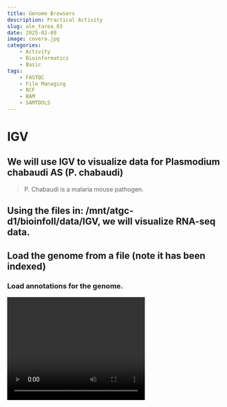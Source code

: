 ```yaml
---
title: Genome Browsers
description: Practical Activity
slug: ale_tarea_03
date: 2025-02-09 
image: covera.jpg
categories:
    - Activity
    - Bioinformatics
    - Basic
tags:
    - FASTQC
    - File Managing
    - BCF
    - BAM
    - SAMTOOLS
---
```


<meta http-equiv="Content-Security-Policy" content="{{ .Site.Params.contentSecurityPolicy }}">

# IGV

## We will use IGV to visualize data for Plasmodium chabaudi AS (P. chabaudi)

> P. Chabaudi is a malaria mouse pathogen.

## Using the files in: /mnt/atgc-d1/bioinfoII/data/IGV, we will visualize RNA-seq data.

## Load the genome from a file (note it has been indexed)

### Load annotations for the genome.

<video width="320" height="240" controls>

<source src="https://data.cyverse.org/dav-anon/iplant/home/3lconejo/video1.mp4" type="video/mp4">

Your browser does not support the video tag. </video>

### Which one is the annotation file?

**Suazo**: The annotation files are the ones with the extension .gff3 which stands for General Feature Format version 3.

### What is this format describing?

**Suazo**: The ggf3 format is a tab-delimited file that describes the features of a genome, such as DNA, RNA and protein sequences. It is a standard format for genome annotation.

## What is the browser displaying?

**Suazo**: The browser is displaying information about the annotations of genes, transcriptions and exons.

## What happens if you zoom in or out?

**Suazo**: When you zoom in, the browser displays more detailed information about the annotations such as nucleotides. When you zoom out, the browser displays less detailed information.

## Load an alignment file for an RNA-seq experiment MT1 and MT2

## Is the data in the correct format?

**Suazo**: No, the format provided is in FASTQ format, which is not compatible with IGV. We need to convert it to BAM format.

## What kind of data do you need?

> This is RNA-seq data so we need special aligners to take into account isoforms.

**Suazo**: We need to align the data to the genome. **Sofia**: For that reason, we need data in the form of bam and their index, bam.bai.

## We will use HISAT2 to map the RNA-Seq reads from our samples to the reference genome. HISAT2 is a fast and sensitive splice-aware aligner.

## We need to index the genome

```bash
hisat2-build PccAS_v3_genome.fa PccAS_v3_hisat2.idx
```

## Now we can align

```bash
hisat2 --max-intronlen 10000 -x PccAS_v3_hisat2.idx -1 MT1_1.fastq -2 MT1_2.fastq -S MT1.sam
```

## We need to convert the sam to bam and sort the file... We also need an index so IGV can access the data quickly.

```bash
# We align the Pair Ended reads

hisat2 --max-intronlen 10000 -x PccAS_v3_hisat2.idx -1 MT1_1.fastq -2 MT1_2.fastq -S MT1.sam

hisat2 --max-intronlen 10000 -x PccAS_v3_hisat2.idx -1 MT2_1.fastq -2 MT2_2.fastq -S MT2.sam


# We convert the SAM files to BAM files

samtools view MT1.sam -O BAM -o MT1.bam
 
samtools view MT2.sam -O BAM -o MT2.bam

# We sort the BAM files

samtools sort MT1.bam -o MT1.sorted.bam

samtools sort MT2.bam -o MT2.sorted.bam

# We index the BAM files

samtools index MT1.sorted.bam

samtools index MT2.sorted.bam

```

**Ferro**: \## We should do the same for sample MT2

## Now we can load the BAM files to IGV... Remember you need the index

### What do you see?, explore the genome.

![](images/clipboard-320555205.png)

### Visualize loci: PCHAS_0505200 and PCHAS_1409500

```bash
[sgamino@compute-00-11 IGV]$ grep "PCHAS_0505200" PccAS_v3.gff3
PccAS_05_v3	DEFAULT	gene	202496	203599	.	-	.	ID=PCHAS_0505200
PccAS_05_v3	DEFAULT	mRNA	202496	203599	.	-	.	ID=PCHAS_0505200.1;Parent=PCHAS_0505200
PccAS_05_v3	DEFAULT	CDS	202496	202583	.	-	1	ID=PCHAS_0505200.1:exon:2216;Parent=PCHAS_0505200.1
PccAS_05_v3	DEFAULT	CDS	202719	202869	.	-	2	ID=PCHAS_0505200.1:exon:2217;Parent=PCHAS_0505200.1
PccAS_05_v3	DEFAULT	CDS	202994	203081	.	-	0	ID=PCHAS_0505200.1:exon:2218;Parent=PCHAS_0505200.1
PccAS_05_v3	DEFAULT	CDS	203199	203269	.	-	2	ID=PCHAS_0505200.1:exon:2219;Parent=PCHAS_0505200.1
PccAS_05_v3	DEFAULT	CDS	203452	203599	.	-	0	ID=PCHAS_0505200.1:exon:2220;Parent=PCHAS_0505200.1

[sgamino@compute-00-11 IGV]$ grep "PCHAS_1409500" PccAS_v3.gff3
PccAS_14_v3     DEFAULT gene    377689  378830  .       +       .       ID=PCHAS_1409500
PccAS_14_v3     DEFAULT mRNA    377689  378830  .       +       .       ID=PCHAS_1409500.1;Parent=PCHAS_1409500
PccAS_14_v3     DEFAULT CDS     377689  377868  .       +       0       ID=PCHAS_1409500.1:exon:12588;Parent=PCHAS_1409500.1
PccAS_14_v3     DEFAULT CDS     378016  378165  .       +       0       ID=PCHAS_1409500.1:exon:12589;Parent=PCHAS_1409500.1
PccAS_14_v3     DEFAULT CDS     378669  378830  .       +       0       ID=PCHAS_1409500.1:exon:12590;Parent=PCHAS_1409500.1
```

This way, we can know the position of these loci.

### What do you see?

### Can you export the figure?

Yes, IGV has a tool where you can export the figure

![](igv_snapshot_PCHAS_0505200.png)

![](igv_snapshot_PCHAS_1409500.png)

# IGV Mouse

## Using IGV try to visualize the data for mouse ChIP-seq you generated. Is a liver data set, can you point to an interesting loci?

No, because when we aligned the RNA-seq sequences from the loci after trimming, we remained with around 400k reads with adequate quality. This amount of reads is neglible, son any assesment is almost impossible to do. For example, this is the kind of information we get from a loci:

![](images/clipboard-2848686320.png)

## Use UCSC Genome Browser

## How can you upload the data?

### Bam

### Bigwig

#### What is BigWig?

BigWig (bw) is a type of format useful to display information on genome browsers visualizers, as it does not needs to charge all reads, but only those in the region displayed, called "sparse". BigWig files contain information of aligned reads for each position.

It is an indexed file and the info is saved in a server external to the genome browser.

BigWig files are created from wiggle (wig) type files using the program wigToBigWig

#### Create a BigWig using deepTools

```bash
bamCoverage -b reads.bam -o coverage.bw
```

> You might need to try <https://de.cyverse.org/> or any server could work.

## Can you contextualize your results to other available data sets?

::: {#adobe-dc-view}
:::

```{=html}
<script src="https://acrobatservices.adobe.com/view-sdk/viewer.js"></script>
```

```         

```{=html}
<script type="text/javascript">
  document.addEventListener("adobe_dc_view_sdk.ready", function() {
    var adobeDCView = new AdobeDC.View({
      clientId: "c57675621c8d42c1943b44c8a1f0b0ff", // Reemplaza con tu clientId de Adobe
      divId: "adobe-dc-view"
    });
    adobeDCView.previewFile(
      {
        content: {
          location: {
            url: "https://data.cyverse.org/dav-anon/iplant/home/3lconejo/USCS.pdf", // Ruta al PDF subido
          },
        },
        metaData: { fileName: "example.pdf" },
      },
      { embedMode: "IN_LINE" }
    );
  });
</script>
```

Yes we can. In the UCSC genome browser, we can compare in real time our results to those obtained in a variety of experiments and projects like the ENCODE project. For example, we can know the results of CHIPseq alignment of many types of proteins, and then compare with our own CHIP seq experiments to see if they are congruent to the know literature.
